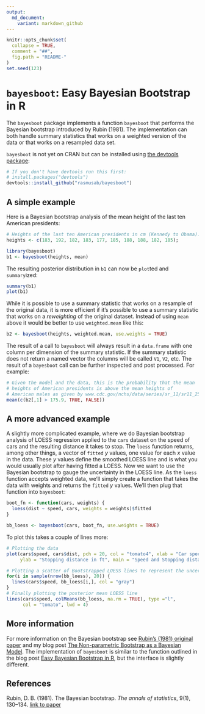 ```yaml
---
output:
  md_document:
    variant: markdown_github
---
```


```r
knitr::opts_chunk$set(
  collapse = TRUE,
  comment = "##",
  fig.path = "README-"
)
set.seed(123)
```

`bayesboot`: Easy Bayesian Bootstrap in R
========================================

The `bayesboot` package implements a function `bayesboot` that performs the Bayesian bootstrap introduced by Rubin (1981). The implementation can both handle summary statistics that works on a weighted version of the data or that works on a resampled data set. 

`bayesboot` is not yet on CRAN but can be installed using [the devtools package](https://github.com/hadley/devtools):


```r
# If you don't have devtools run this first: 
# install.packages("devtools")
devtools::install_github("rasmusab/bayesboot")
```


A simple example
---------------------

Here is a Bayesian bootstrap analysis of the mean height of the last ten American presidents:

```r
# Heights of the last ten American presidents in cm (Kennedy to Obama).
heights <- c(183, 192, 182, 183, 177, 185, 188, 188, 182, 185);

library(bayesboot)
b1 <- bayesboot(heights, mean)
```

The resulting posterior distribution in `b1` can now be `plot`ted and `summary`ized:

```r
summary(b1)
plot(b1)
```

While it is possible to use a summary statistic that works on a resample of the original data, it is more efficient if it's possible to use a summary statistic that works on a *reweighting* of the original dataset. Instead of using `mean` above it would be better to use `weighted.mean` like this:

```r
b2 <- bayesboot(heights, weighted.mean, use.weights = TRUE)
```

The result of a call to `bayesboot` will always result in a `data.frame` with one column per dimension of the summary statistic. If the summary statistic does not return a named vector the columns will be called `V1`, `V2`, etc. The result of a `bayesboot` call can be further inspected and post processed. For example:

```r
# Given the model and the data, this is the probability that the mean
# heights of American presidents is above the mean heights of
# American males as given by www.cdc.gov/nchs/data/series/sr_11/sr11_252.pdf
mean(c(b2[,1] > 175.9, TRUE, FALSE))
```

A more advanced example
----------------------------

A slightly more complicated example, where we do Bayesian bootstrap analysis of LOESS regression applied to the `cars` dataset on the speed of cars and the resulting distance it takes to stop. The `loess` function returns, among other things, a vector of `fitted` *y* values, one value for each *x* value in the data. These *y* values define the smoothed LOESS line and is what you would usually plot after having fitted a LOESS. Now we want to use the Bayesian bootstrap to gauge the uncertainty in the LOESS line. As the `loess` function accepts weighted data, we'll simply create a function that takes the data with weights and returns the `fitted` *y* values. We'll then plug that function into `bayesboot`:

```r
boot_fn <- function(cars, weights) {
  loess(dist ~ speed, cars, weights = weights)$fitted
}

bb_loess <- bayesboot(cars, boot_fn, use.weights = TRUE)
```

To plot this takes a couple of lines more:

```r
# Plotting the data
plot(cars$speed, cars$dist, pch = 20, col = "tomato4", xlab = "Car speed in mph", 
     ylab = "Stopping distance in ft", main = "Speed and Stopping distances of Cars")

# Plotting a scatter of Bootstrapped LOESS lines to represent the uncertainty.
for(i in sample(nrow(bb_loess), 20)) {
  lines(cars$speed, bb_loess[i,], col = "gray")
}
# Finally plotting the posterior mean LOESS line
lines(cars$speed, colMeans(bb_loess, na.rm = TRUE), type ="l",
      col = "tomato", lwd = 4)
```


More information
-----------------------

For more information on the Bayesian bootstrap see [Rubin's (1981) original paper]((https://projecteuclid.org/euclid.aos/1176345338)) and my blog post [The Non-parametric Bootstrap as a Bayesian Model](http://sumsar.net/blog/2015/04/the-non-parametric-bootstrap-as-a-bayesian-model/). The implementation of `bayesboot` is similar to the function outlined in the blog post [Easy Bayesian Bootstrap in R](http://sumsar.net/blog/2015/07/easy-bayesian-bootstrap-in-r/), but the interface is slightly different.

References
----------------

Rubin, D. B. (1981). The Bayesian bootstrap. *The annals of statistics*, 9(1), 130--134. [link to paper](https://projecteuclid.org/euclid.aos/1176345338)

